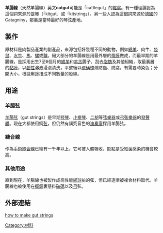 {{Unreferenced|time=2021-06-15T03:32:14+00:00}}
'''羊腸線'''（天然羊腸線）英文'''catgut'''可能是「cattlegut」的[[縮寫|縮寫]]。有一種理論認為這個詞來源於[[提琴|提琴]]（「kitgut」或「kitstring」）。另一些人認為這個詞來源於[[德國|德國]]的Catagniny，那裏是當時最好的琴弦產地。

== 製作 ==
原材料是肉製品產業的副產品，來源包括好幾種不同的動物，例如[[綿羊|綿羊]]、肉牛、[[袋鼠|袋鼠]]、[[水牛|水牛]]、[[馬|馬]]、[[騾|騾]]或[[驢|驢]]。絕大部分的羊腸線是用最外層的[[漿膜|漿膜]]做成，而最早期的羊腸線，是採用出生7至8個月的[[綿羊|綿羊]]和[[羊羔|羊羔]]腸子，刮去[[脂肪|脂肪]]及其他組織，取最裏層的[[黏膜|黏膜]]，以[[鹼性|鹼性]]溶液浸泡清洗，平整後以[[硫磺|硫磺]]煙燻防蟲、防腐，有需要時染色；分開大小，根據用途扭成不同數量的股線。

== 用途 ==
=== 羊腸弦 ===
{{main|羊腸弦}}
[[羊腸弦|羊腸弦]]（gut strings）是早期[[竪琴|竪琴]]、[[小提琴|小提琴]]、[[二胡|二胡]]等[[弦樂器|弦樂器]]或[[弓弦樂器|弓弦樂器]]的[[發聲體|發聲體]]。現在大都使用鋼[[弦_(樂器)|弦]]，但仍然有講究音色的[[演奏家|演奏家]]採用羊腸弦。

=== 縫合線 ===
{{en-link|醫用羊腸線|Catgut suture}}作為[[手術縫合線|手術縫合線]]已經有一千年以上。它可被人體吸收，缺點是受細菌感染的機會較高。

=== 其他用途 ===
直到現在，羊腸線也被製作成高性能[[網球|網球]]拍的弦，但已經逐漸被複合材料取代。羊腸線也被使用在[[擺鐘|擺鐘]]裏懸掛[[砝碼|砝碼]]以及[[弓|弓]]弦。

==外部連結==
[http://www.youtube.com/watch?v=Kv8M3LEVotU how to make gut strings]


[[Category:材料|Category:材料]]